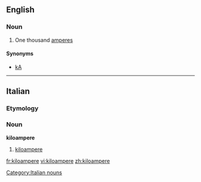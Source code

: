 ==English==

===Noun===
{{en-noun}}

# One thousand [[ampere]]s

====Synonyms====
*[[kA]]

----
==Italian==

===Etymology===
{{prefix|kilo|ampere|lang=it}}

===Noun===
'''kiloampere''' {{m|inv}}

# [[#English|kiloampere]]

[[Category:Italian nouns]]
[[fr:kiloampere]]
[[vi:kiloampere]]
[[zh:kiloampere]]